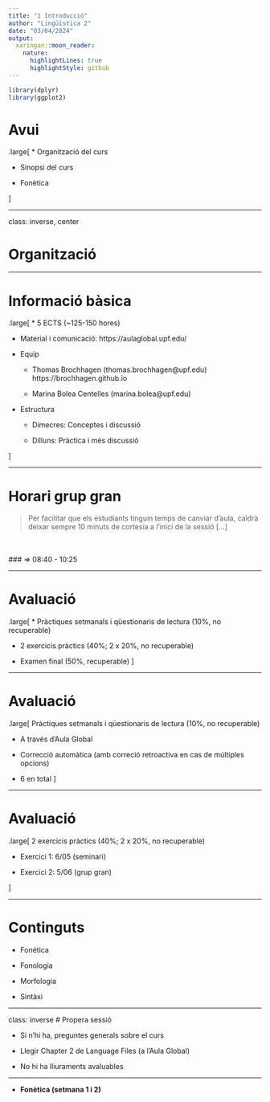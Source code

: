 ```yaml
---
title: "1 Introducció"
author: "Lingüística 2"
date: "03/04/2024"
output: 
  xaringan::moon_reader:
    nature:
      highlightLines: true
      highlightStyle: github
---
```


```r
library(dplyr)
library(ggplot2)
```

# Avui

.large[
* Organització del curs

* Sinopsi del curs

* Fonètica

]

---

class: inverse, center

# Organització

---

# Informació bàsica

.large[
* 5 ECTS (~125-150 hores)

* Material i comunicació: https://aulaglobal.upf.edu/

* Equip
   * Thomas Brochhagen (thomas.brochhagen@upf.edu)<br> https://brochhagen.github.io
  
   * Marina Bolea Centelles (marina.bolea@upf.edu)

* Estructura
   * Dimecres: Conceptes i discussió
  
   * Dilluns: Pràctica i més discussió

]

---

# Horari grup gran

> Per facilitar que els estudiants tinguin temps de canviar d'aula, caldrà deixar sempre 10 minuts de cortesia a l'inici de la sessió [...]

<br><br>
### $\Rightarrow$ 08:40 - 10:25



---

# Avaluació
.large[
* Pràctiques setmanals i qüestionaris de lectura (10%, no recuperable)

* 2 exercicis pràctics (40%; 2 x 20%, no recuperable)

* Examen final (50%, recuperable)
]

---

# Avaluació

.large[
Pràctiques setmanals i qüestionaris de lectura (10%, no recuperable)

  * A través d'Aula Global
  
  * Correcció automàtica (amb correció retroactiva en cas de múltiples opcions)
  
  * 6 en total
]

---

# Avaluació

.large[
2 exercicis pràctics (40%; 2 x 20%, no recuperable)

  * Exercici 1: 6/05 (seminari)
  
  * Exercici 2: 5/06 (grup gran)


]


---

# Continguts

* Fonètica

* Fonologia

* Morfologia

* Sintàxi


---


class: inverse
# Propera sessió

* Si n'hi ha, preguntes generals sobre el curs

* Llegir Chapter 2 de Language Files (a l'Aula Global)

* No hi ha lliuraments avaluables

***

* **Fonètica (setmana 1 i 2)**

